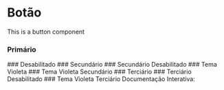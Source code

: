 

<Meta of={Story} />

# Botão 

This is a button component

### Primário
<Canvas of={Story.Primary} />
### Desabilitado
<Canvas of={Story.Disabled} />
### Secundário
<Canvas of={Story.Secondary} />
### Secundário Desabilitado
<Canvas of={Story.SecondaryDisabled} />
### Tema Violeta
<Canvas of={Story.Violet} />
### Tema Violeta Secundário
<Canvas of={Story.VioletSecondary} />
### Terciário
<Canvas of={Story.Terciary} />
### Terciário Desabilitado
<Canvas of={Story.TertiaryDisabled} />
### Tema Violeta Terciário
<Canvas of={Story.VioletTertiary}

## Documentação Interativa:
<Primary />
<Controls />